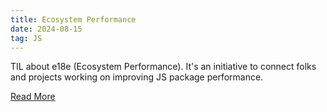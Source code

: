 ```yaml
---
title: Ecosystem Performance
date: 2024-08-15
tag: JS
---
```


TIL about e18e (Ecosystem Performance). It's an initiative to connect folks and
projects working on improving JS package performance.

[Read More](https://e18e.dev/)
